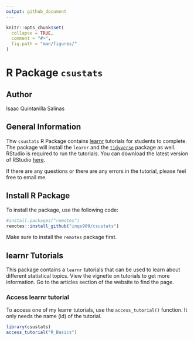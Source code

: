 ```yaml
---
output: github_document
---
```


<!-- README.md is generated from README.Rmd. Please edit that file -->

```r
knitr::opts_chunk$set(
  collapse = TRUE,
  comment = "#>",
  fig.path = "man/figures/"
)
```

# R Package `csustats`

<!-- badges: start -->
<!-- badges: end -->

## Author

Isaac Quintanilla Salinas

## General Information

Thw `csustats` R Package contains [learnr](https://rstudio.github.io/learnr/) tutorials for students to complete. The package will install the `learnr` and the [`tidyverse`](https://www.tidyverse.org/) package as well. RStudio is required to run the tutorials. You can download the latest version of RStudio [here](https://posit.co/download/rstudio-desktop/). 

If there are any questions or there are any errors in the tutorial, please feel free to email me.


## Install R Package

To install the package, use the following code:

```r
#install.packages("remotes")
remotes::install_github("inqs909/csustats")
```


Make sure to install the `remotes` package first.

## learnr Tutorials

This package contains a `learnr` tutorials that can be used to learn about different statistical topics. View the vignette on tutorials to get more information. Go to the articles section of the website to find the page.

### Access learnr tutorial

To access one of my learnr tutorials, use the `access_tutorial()` function. It only needs the name (id) of the tutorial.


```r
library(csustats)
access_tutorial("R_Basics")
```
